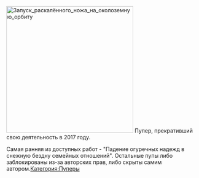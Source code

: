 {{Инфобокс для пуперов
|title2=nixhlestakov ‏
|другие_ники=Пример
|image3=[[Файл:Nixhlestakov.jpg|thumb|left|200px]]
|сферы_творчества=RYTP, RYTPMV, Mash-up
|год_начала=Пример
|image4=Пример
|имя_фамилия=Пример
|дата_рождения=Пример
|место_проживания=Пример
|ссылки=
*[https://www.youtube.com/user/nixhlestakov/videos YouTube]
*[https://twitter.com/nixhlestakov Twitter]
*[https://vk.com/nixhlestakov ВКонтакте]
*[https://soundcloud.com/nixhlestakov SoundCloud]
}}
[[File:Запуск раскалённого ножа на околоземную орбиту|thumb|330x330px]]
Пупер, прекративший свою деятельность в 2017 году.

Самая ранняя из доступных работ - "Падение огуречных надежд в снежную бездну семейных отношений". Остальные пупы либо заблокированы из-за авторских прав, либо скрыты самим автором.[[Категория:Пуперы]]